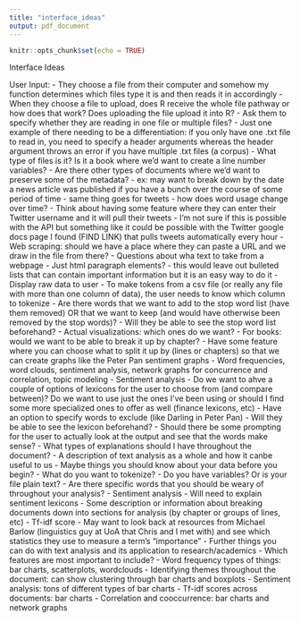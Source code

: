 ```yaml
---
title: "interface_ideas"
output: pdf_document
---
```


```r
knitr::opts_chunk$set(echo = TRUE)
```

Interface Ideas

User Input:
  - They choose a file from their computer and somehow my function determines which files type it is and then reads it in accordingly
    - When they choose a file to upload, does R receive the whole file pathway or how does that work? Does uploading the file upload it into R?
    - Ask them to specify whether they are reading in one file or multiple files?
      - Just one example of there needing to be a differentiation: if you only have one .txt file to read in, you need to specify a header arguments whereas the header argument throws an error if you have multiple .txt files (a corpus)
    - What type of files is it? Is it a book where we'd want to create a line number variables?
      - Are there other types of documents where we'd want to preserve some of the metadata?
        - ex: may want to break down by the date a news article was published if you have a bunch over the course of some period of time
          - same thing goes for tweets - how does word usage change over time?
    - Think about having some feature where they can enter their Twitter username and it will pull their tweets
      - I'm not sure if this is possible with the API but something like it could be possible with the Twitter google docs page I found (FIND LINK) that pulls tweets automatically every hour
    - Web scraping: should we have a place where they can paste a URL and we draw in the file from there?
      - Questions about wha text to take from a webpage
        - Just html paragraph elements? - this would leave out bulleted lists that can contain important information but it is an easy way to do it
  - Display raw data to user
    - To make tokens from a csv file (or really any file with more than one column of data), the user needs to know which column to tokenize
    - Are there words that we want to add to the stop word list (have them removed) OR that we want to keep (and would have otherwise been removed by the stop words)?
      - Will they be able to see the stop word list beforehand?
  - Actual visualizations: which ones do we want?
    - For books: would we want to be able to break it up by chapter?
      - Have some feature where you can choose what to split it up by (lines or chapters) so that we can create graphs like the Peter Pan sentiment graphs
    - Word frequencies, word clouds, sentiment analysis, network graphs for concurrence and correlation, topic modeling
  - Sentiment analysis
    - Do we want to ahve a couple of options of lexicons for the user to choose from (and compare between)? Do we want to use just the ones I've been using or should I find some more specialized ones to offer as well (finance lexicons, etc)
    - Have an option to specify words to exclude (like Darling in Peter Pan)
      - Will they be able to see the lexicon beforehand?
      - Should there be some prompting for the user to actually look at the output and see that the words make sense?
  - What types of explanations should I have throughout the document?
    - A description of text analysis as a whole and how it canbe useful to us
    - Maybe things you should know about your data before you begin?
      - What do you want to tokenize?
      - Do you have variables? Or is your file plain text?
      - Are there specific words that you should be weary of throughout your analysis?
    - Sentiment analysis
      - Will need to explain sentiment lexicons
      - Some description or information about breaking documents down into sections for analysis (by chapter or groups of lines, etc)
    - Tf-idf score
      - May want to look back at resources from Michael Barlow (linguistics guy at UoA that Chris and I met with) and see which statistics they use to measure a term's "importance"
    - Further things you can do with text analysis and its application to research/academics
  - Which features are most important to include?
    - Word frequency types of things: bar charts, scatterplots, wordclouds
    - Identifying themes throughout the document: can show clustering through bar charts and boxplots
    - Sentiment analysis: tons of different types of bar charts
    - Tf-idf scores across documents: bar charts
    - Correlation and cooccurrence: bar charts and network graphs
